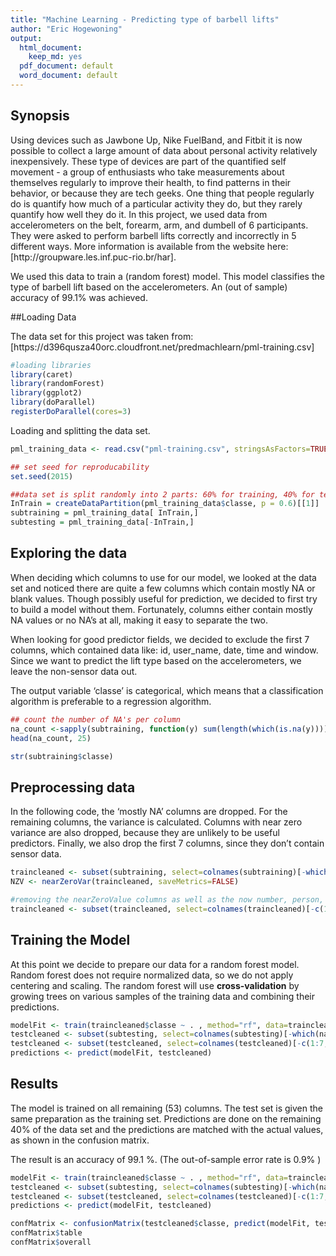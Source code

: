 ```yaml
---
title: "Machine Learning - Predicting type of barbell lifts"
author: "Eric Hogewoning"
output:
  html_document:
    keep_md: yes
  pdf_document: default
  word_document: default
---
```


## Synopsis
Using devices such as Jawbone Up, Nike FuelBand, and Fitbit it is now possible to collect a large amount of data about personal activity relatively inexpensively. These type of devices are part of the quantified self movement - a group of enthusiasts who take measurements about themselves regularly to improve their health, to find patterns in their behavior, or because they are tech geeks. One thing that people regularly do is quantify how much of a particular activity they do, but they rarely quantify how well they do it. 
In this project, we used data from accelerometers on the belt, forearm, arm, and dumbell of 6 participants. They were asked to perform barbell lifts correctly and incorrectly in 5 different ways. More information is available from the website here: [http://groupware.les.inf.puc-rio.br/har].

We used this data to train a (random forest) model. This model classifies the type of barbell lift based on the accelerometers. An (out of sample) accuracy of 99.1% was achieved.

##Loading Data

The data set for this project was taken from: [https://d396qusza40orc.cloudfront.net/predmachlearn/pml-training.csv]


```r
#loading libraries
library(caret)
library(randomForest)
library(ggplot2)
library(doParallel)
registerDoParallel(cores=3)
```

Loading and splitting the data set.

```r
pml_training_data <- read.csv("pml-training.csv", stringsAsFactors=TRUE)

## set seed for reproducability
set.seed(2015)

##data set is split randomly into 2 parts: 60% for training, 40% for testing.
InTrain = createDataPartition(pml_training_data$classe, p = 0.6)[[1]]
subtraining = pml_training_data[ InTrain,]
subtesting = pml_training_data[-InTrain,]
```


## Exploring the data

When deciding which columns to use for our model, we looked at the data set and noticed there are quite a few columns which contain mostly NA or blank values. Though possibly useful for prediction, we decided to first try to build a model without them. Fortunately, columns either contain mostly NA values or no NA's at all, making it easy to separate the two.

When looking for good predictor fields, we decided to exclude the first 7 columns, which contained data like: id, user_name, date, time and window. Since we want to predict the lift type based on the accelerometers, we leave the non-sensor data out.

The output variable 'classe' is categorical, which means that a classification algorithm is preferable to a regression algorithm.

```r
## count the number of NA's per column
na_count <-sapply(subtraining, function(y) sum(length(which(is.na(y)))))
head(na_count, 25)

str(subtraining$classe)
```

## Preprocessing data

In the following code, the 'mostly NA' columns are dropped. For the remaining columns, the variance is calculated. Columns with near zero variance are also dropped, because they are unlikely to be useful predictors.
Finally, we also drop the first 7 columns, since they don't contain sensor data.

```r
traincleaned <- subset(subtraining, select=colnames(subtraining)[-which(na_count > 0)])
NZV <- nearZeroVar(traincleaned, saveMetrics=FALSE)

#removing the nearZeroValue columns as well as the now number, person, date and time.
traincleaned <- subset(traincleaned, select=colnames(traincleaned)[-c(1:7,NZV)])

```

## Training the Model

At this point we decide to prepare our data for a random forest model. Random forest does not require normalized data, so we do not apply centering and scaling. The random forest will use **cross-validation** by growing trees on various samples of the training data and combining their predictions.

```r
modelFit <- train(traincleaned$classe ~ . , method="rf", data=traincleaned)
testcleaned <- subset(subtesting, select=colnames(subtesting)[-which(na_count > 0)])
testcleaned <- subset(testcleaned, select=colnames(testcleaned)[-c(1:7,NZV)])
predictions <- predict(modelFit, testcleaned)
```

## Results

The model is trained on all remaining (53) columns. The test set is given the same preparation as the training set.
Predictions are done on the remaining 40% of the data set and the predictions are matched with the actual values, as shown in the confusion matrix. 

The result is an accuracy of 99.1 %. (The out-of-sample error rate is 0.9% )

```r
modelFit <- train(traincleaned$classe ~ . , method="rf", data=traincleaned)
testcleaned <- subset(subtesting, select=colnames(subtesting)[-which(na_count > 0)])
testcleaned <- subset(testcleaned, select=colnames(testcleaned)[-c(1:7,NZV)])
predictions <- predict(modelFit, testcleaned)

confMatrix <- confusionMatrix(testcleaned$classe, predict(modelFit, testcleaned))
confMatrix$table
confMatrix$overall
```
